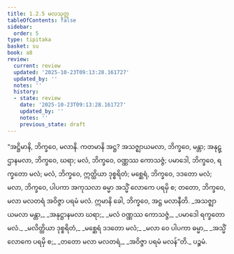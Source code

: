 ```yaml
---
title: 1.2.5 မလသုတ္တ
tableOfContents: false
sidebar:
  order: 5
type: tipitaka
basket: su
book: a8
review:
  current: review
  updated: '2025-10-23T09:13:28.161727'
  updated_by: ''
  notes: ''
  history:
  - state: review
    date: '2025-10-23T09:13:28.161727'
    updated_by: ''
    notes: ''
    previous_state: draft
---
```



<ReviewStatus review={frontmatter.review} showDetails={true} />

<HypothesisAnnotation frontmatter={frontmatter} />

<DynamicBreadcrumb />

<Division number="15" book="a8" e="ch" v="17" p="37">

<Paragraph number="168" book="a8">
“အဋ္ဌိမာနိ, ဘိက္ခဝေ, မလာနိ. ကတမာနိ အဋ္ဌ? အသဇ္ဈာယမလာ, ဘိက္ခဝေ, မန္တာ; အနုဋ္ဌာနမလာ, ဘိက္ခဝေ, ဃရာ; မလံ, ဘိက္ခဝေ, ဝဏ္ဏဿ ကောသဇ္ဇံ; ပမာဒေါ, ဘိက္ခဝေ, ရက္ခတော မလံ; မလံ, ဘိက္ခဝေ, ဣတ္ထိယာ ဒုစ္စရိတံ; မစ္ဆေရံ, ဘိက္ခဝေ, ဒဒတော မလံ; မလာ, ဘိက္ခဝေ, ပါပကာ အကုသလာ ဓမ္မာ အသ္မိံ လောကေ ပရမှိ စ; တတော, ဘိက္ခဝေ, မလာ မလတရံ အဝိဇ္ဇာ ပရမံ မလံ. ဣမာနိ ခေါ, ဘိက္ခဝေ, အဋ္ဌ မလာနီတိ.
</Paragraph>

<Paragraph number="169" type="verses" book="a8">
_အသဇ္ဈာယမလာ မန္တာ,_  
_အနုဋ္ဌာနမလာ ဃရာ;_  
_မလံ ဝဏ္ဏဿ ကောသဇ္ဇံ,_  
_ပမာဒေါ ရက္ခတော မလံ._  

</Paragraph>

<Paragraph number="170" type="verses" book="a8">
_မလိတ္ထိယာ ဒုစ္စရိတံ,_  
_မစ္ဆေရံ ဒဒတော မလံ;_  
_မလာ ဝေ ပါပကာ ဓမ္မာ,_  
_အသ္မိံ လောကေ ပရမှိ စ;_  
_တတော မလာ မလတရံ,_  
_အဝိဇ္ဇာ ပရမံ မလန်”တိ._  


</Paragraph>
</Division>

<Paragraph number="171" type="center" book="a8">
ပဉ္စမံ.
</Paragraph>